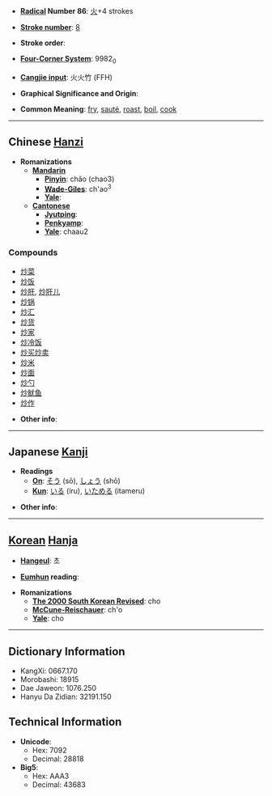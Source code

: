 * '''[[Wiktionary:Chinese radical index| Radical]] Number 86''': [[Wiktionary:Chinese radical index 火|火]]+4 strokes

* '''[[Wiktionary:Chinese total strokes index|Stroke number]]''': [[Wiktionary:Chinese total strokes index 8|8]]

* '''Stroke order''': 

* '''[[Wiktionary:Chinese four corner index|Four-Corner System]]''': 9982<sub>0</sub>

* '''[[Wiktionary:Chinese Cangjie index|Cangjie input]]''': 火火竹 (FFH)

* '''Graphical Significance and Origin''': 

* '''Common Meaning''': [[fry]], [[sauté]], [[roast]], [[boil]], [[cook]]

----

== Chinese [[Hanzi]] ==

* '''Romanizations'''
** '''[[Mandarin]]'''
*** '''[[Pinyin]]''': chǎo (chao3)
*** '''[[Wade-Giles]]''': ch'ao<sup>3</sup>
*** '''[[Yale]]''': 
** '''[[Cantonese]]'''
*** '''[[Jyutping]]''':
*** '''[[Penkyamp]]''': 
*** '''[[Yale]]''': chaau2

===Compounds===
*[[炒菜]]
*[[炒饭]]
*[[炒肝]], [[炒肝儿]]
*[[炒锅]]
*[[炒汇]]
*[[炒货]]
*[[炒家]]
*[[炒冷饭]]
*[[炒买炒卖]]
*[[炒米]]
*[[炒面]]
*[[炒勺]]
*[[炒鱿鱼]]
*[[炒作]]

* '''Other info''': 

----

== Japanese [[Kanji]] ==

* '''Readings'''
** '''[[On]]''': [[そう]] (sō), [[しょう]] (shō)
** '''[[Kun]]''': [[いる]] (iru), [[いためる]] (itameru)

* '''Other info''':  

----

== [[Korean]] [[Hanja]] ==

* '''[[Hangeul]]''': 초

* '''[[Eumhun]] reading''': 

* '''Romanizations'''
** '''[[The 2000 South Korean Revised Romanization|The 2000 South Korean Revised]]''': cho
** '''[[McCune-Reischauer]]''': ch'o
** '''[[Yale]]''': cho

----

== Dictionary Information ==

* KangXi: 0667.170
* Morobashi: 18915
* Dae Jaweon: 1076.250
* Hanyu Da Zidian: 32191.150

== Technical Information ==

* '''Unicode''':
** Hex: 7092
** Decimal: 28818
* '''Big5''':
** Hex: AAA3
** Decimal: 43683